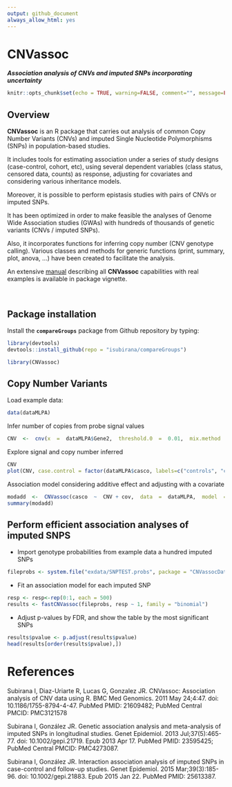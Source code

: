 ```yaml
---
output: github_document
always_allow_html: yes
---
```


CNVassoc
=========

**_Association analysis of CNVs and imputed SNPs incorporating uncertainty_**


```r
knitr::opts_chunk$set(echo = TRUE, warning=FALSE, comment="", message=FALSE)
```

## Overview

**CNVassoc** is an R package that carries out analysis of common Copy Number Variants (CNVs) and imputed Single Nucleotide Polymorphisms (SNPs) in population-based studies. 

It includes tools for estimating association under a series of study designs (case-control, cohort, etc), using several dependent variables (class status, censored data, counts) as response, adjusting for covariates and considering various inheritance models. 

Moreover, it is possible to perform epistasis studies with pairs of CNVs or imputed SNPs.

It has been optimized in order to make feasible the analyses of Genome Wide Association studies (GWAs) with hundreds of thousands of genetic variants (CNVs / imputed SNPs). 

Also, it incorporates functions for inferring copy number (CNV genotype calling). Various classes and methods for generic functions (print, summary, plot, anova, ...) have been created to facilitate the analysis. 

An extensive [manual](https://github.com/isglobal-brge/CNVassoc/blob/master/CNVassoc_vignette.pdf) describing all **CNVassoc** capabilities with real examples is available in package vignette.

<br>


## Package installation


Install the **`compareGroups`** package from Github repository by typing:

```r
library(devtools)
devtools::install_github(repo = "isubirana/compareGroups")
```

```r
library(CNVassoc)
```


## Copy Number Variants


Load example data:

```r
data(dataMLPA)
```


Infer number of copies from probe signal values

```r
CNV  <-  cnv(x  =  dataMLPA$Gene2,  threshold.0  =  0.01,  mix.method  =  "mixdist")
```

Explore signal and copy number inferred

```r
CNV
plot(CNV, case.control = factor(dataMLPA$casco, labels=c("controls", "cases")))
```

Association model considering additive effect and adjusting with a covariate

```r
modadd  <-  CNVassoc(casco  ~  CNV + cov,  data  =  dataMLPA,  model  =  "add")
summary(modadd)
```



## Perform efficient association analyses of imputed SNPS


- Import genotype probabilities from example data a hundred imputed SNPs

```r
fileprobs <- system.file("exdata/SNPTEST.probs", package = "CNVassocData")
```

- Fit an association model for each imputed SNP

```r
resp <- resp<-rep(0:1, each = 500)
results <- fastCNVassoc(fileprobs, resp ~ 1, family = "binomial")
```

- Adjust p-values by FDR, and show the table by the most significant SNPs

```r
results$pvalue <- p.adjust(results$pvalue)
head(results[order(results$pvalue),])
```



# References


<p>Subirana I, Diaz-Uriarte R, Lucas G, Gonzalez JR. CNVassoc: Association
analysis of CNV data using R. BMC Med Genomics. 2011 May 24;4:47. doi:
10.1186/1755-8794-4-47. PubMed PMID: 21609482; PubMed Central PMCID: PMC3121578</p>

<p>Subirana I, González JR. Genetic association analysis and meta-analysis of
imputed SNPs in longitudinal studies. Genet Epidemiol. 2013 Jul;37(5):465-77.
doi: 10.1002/gepi.21719. Epub 2013 Apr 17. PubMed PMID: 23595425; PubMed Central 
PMCID: PMC4273087.</p>

<p>Subirana I, González JR. Interaction association analysis of imputed SNPs in
case-control and follow-up studies. Genet Epidemiol. 2015 Mar;39(3):185-96. doi: 
10.1002/gepi.21883. Epub 2015 Jan 22. PubMed PMID: 25613387.</p>

